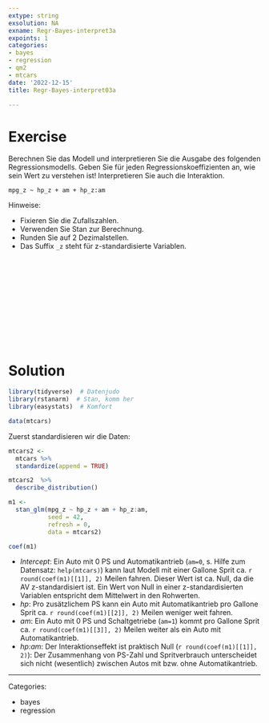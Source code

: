 ```yaml
---
extype: string
exsolution: NA
exname: Regr-Bayes-interpret3a
expoints: 1
categories:
- bayes
- regression
- qm2
- mtcars
date: '2022-12-15'
title: Regr-Bayes-interpret03a

---
```







# Exercise

Berechnen Sie das Modell und interpretieren Sie die Ausgabe des folgenden Regressionsmodells.
Geben Sie für jeden Regressionskoeffizienten an, wie sein Wert zu verstehen ist! Interpretieren Sie auch die Interaktion.


`mpg_z ~ hp_z + am + hp_z:am`


Hinweise:

- Fixieren Sie die Zufallszahlen.
- Verwenden Sie Stan zur Berechnung.
- Runden Sie auf 2 Dezimalstellen.
- Das Suffix `_z` steht für z-standardisierte Variablen.






</br>
</br>
</br>
</br>
</br>
</br>
</br>
</br>
</br>
</br>

# Solution


```r
library(tidyverse)  # Datenjudo
library(rstanarm)  # Stan, komm her
library(easystats)  # Komfort

data(mtcars)
```


Zuerst standardisieren wir die Daten:

```r
mtcars2 <-
  mtcars %>% 
  standardize(append = TRUE)

mtcars2  %>% 
  describe_distribution()
```



```r
m1 <- 
  stan_glm(mpg_z ~ hp_z + am + hp_z:am, 
           seed = 42,
           refresh = 0,
           data = mtcars2)

coef(m1)
```


- *Intercept*: Ein Auto mit 0 PS und Automatikantrieb (`am=0`, s. Hilfe zum Datensatz: `help(mtcars)`) kann laut Modell mit einer Gallone Sprit ca. `r round(coef(m1)[[1]], 2)` Meilen fahren. Dieser Wert ist ca. Null, da die AV z-standardisiert ist. Ein Wert von Null in einer z-standardisierten Variablen entspricht dem Mittelwert in den Rohwerten.
- *hp*: Pro zusätzlichem PS kann ein Auto mit Automatikantrieb pro Gallone Sprit ca. `r round(coef(m1)[[2]], 2)` Meilen weniger weit fahren.
- *am*: Ein Auto mit 0 PS und Schaltgetriebe (`am=1`) kommt pro Gallone Sprit ca. `r round(coef(m1)[[3]], 2)` Meilen weiter als ein Auto mit Automatikantrieb.
- *hp:am*:  Der Interaktionseffekt ist praktisch Null (`r round(coef(m1)[[1]], 2)`): Der Zusammenhang von PS-Zahl und Spritverbrauch unterscheidet sich nicht (wesentlich) zwischen Autos mit bzw. ohne Automatikantrieb.




---

Categories: 

- bayes
- regression

